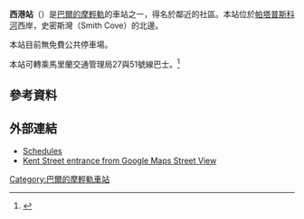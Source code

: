 {{Infobox station
| style=MTA Maryland Light Rail
| name=西港<br />{{lang|en|Westport}}
| type=[[巴爾的摩輕軌|巴爾的摩輕軌]]車站
| image= MTA Maryland Light Rail Westport from Kloman Street.jpg
| image_caption=克洛曼街觀看的車站
| address=克洛曼街2114號
| borough=[[馬里蘭州|馬里蘭州]][[巴爾的摩|巴爾的摩]]
| country=[[美國|美國]]
| coordinates={{coord|39|15|43.49|N|76|37|52.72|W|type:railwaystation_region:US-MD|display=inline,title}}
| line=[[巴爾的摩輕軌|巴爾的摩輕軌]]
| other={{bus icon}} {{link-en|MTA馬里蘭27號線|Route 27 (MTA Maryland)|27}}<br />{{bus icon}} {{link-en|MTA馬里蘭51號線|Route 51 (MTA Maryland)|51}}<br/>{{bike icon}} {{link-en|格溫斯瀑布徑|Gwynns Falls Trail}}
| platform=2個[[側式月台|側式月台]]
| tracks=2條
| parking=
| bicycle=
| passengers=
| pass_year=
| pass_percent=
| pass_system=
| opened=
| rebuilt=
| ADA=
| code=
| owned={{link-en|馬里蘭交通管理局|Maryland Transit Administration}}
| zone=
| services=
{{s-rail|title=巴爾的摩輕軌}}
{{S-inop|[[櫻桃山站|櫻桃山站]]}}
{{s-line|巴爾的摩華盛頓國際機場線||#00B8E6}}
{{S-inop|[[漢堡街站|漢堡街站]]}}
{{new system|}}
{{S-inop|[[櫻桃山站|櫻桃山站]]}}
{{s-line|格蘭伯尼線||#FFFF00}}
{{S-inop|[[漢堡街站|漢堡街站]]}}
}}

'''西港站'''（{{lang-en|Westport station}}）是[[巴爾的摩輕軌|巴爾的摩輕軌]]的車站之一，得名於鄰近的社區。本站位於[[帕塔普斯科河|帕塔普斯科河]]西岸，史密斯灣（Smith Cove）的北邊。

本站目前無免費公共停車場。

本站可轉乘馬里蘭交通管理局27與51號線巴士。<ref>{{cite web |url=http://www.mtamaryland.com/services/lightrail/parking/ |title=Station list |deadurl=yes |archiveurl=https://web.archive.org/web/20080613204704/http://www.mtamaryland.com/services/lightrail/parking/ |archivedate=2008-06-13 |access-date=2014-03-23 }}</ref>

==參考資料==
{{reflist}}

==外部連結==
*[https://web.archive.org/web/20080702112220/http://mtamaryland.com/services/lightrail/schedule/ Schedules]
*[http://maps.google.com/maps?hl=en&ie=UTF8&ll=39.262762,-76.631656&spn=0.003929,0.013701&z=17&layer=c&cbll=39.262509,-76.632439&panoid=Id1WKq3kJvJtwMmnUmRbMQ&cbp=12,121.45,,0,2.11 Kent Street entrance from Google Maps Street View]

{{巴爾的摩輕軌}}
[[Category:巴爾的摩輕軌車站|Category:巴爾的摩輕軌車站]]